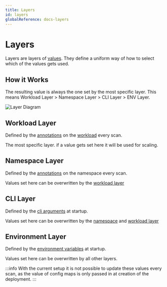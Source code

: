 ```yaml
---
title: Layers
id: layers
globalReference: docs-layers
---
```


# Layers

Layers are layers of [values](ref:docs-values).
They define a uniform way of how to select which of the values gets used.

## How it Works

The resulting value is always the one set by the most specific layer.
This means Workload Layer > Namespace Layer > CLI Layer > ENV Layer.

![Layer Diagram](./assets/layer-diagram.png)

## Workload Layer

Defined by the [annotations](ref:docs-values) on the [workload](ref:docs-workload-types) every scan.

The most specific layer. if a value gets set here it will be used for scaling.

## Namespace Layer

Defined by the [annotations](ref:docs-values) on the namespace every scan.

Values set here can be overwritten by the [workload layer](#workload)

## CLI Layer

Defined by the [cli arguments](ref:docs-arguments) at startup.

Values set here can be overwritten by the [namespace](#namespace) and [workload layer](#workload)

## Environment Layer

Defined by the [environment variables](ref:docs-environment-variables) at startup.

Values set here can be overwritten by all other layers.

:::info
With the current setup it is not possible to update these values every scan, as the value of config maps is only passed in at creation of the deployment.
:::

